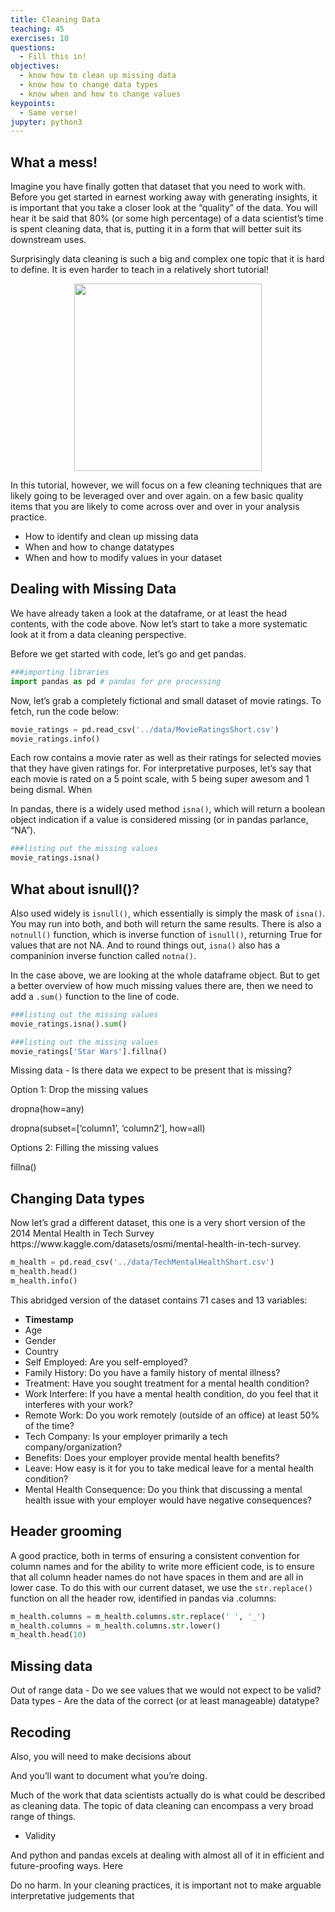 ```yaml
---
title: Cleaning Data
teaching: 45
exercises: 10
questions:
  - Fill this in!
objectives:
  - know how to clean up missing data
  - know how to change data types
  - know when and how to change values
keypoints:
  - Same verse!
jupyter: python3
---
```


## What a mess!

Imagine you have finally gotten that dataset that you need to work with. Before you get started in earnest working away with generating insights, it is important that you take a closer look at the "quality" of the data.  You will hear it be said that 80% (or some high percentage) of a data scientist's time is spent cleaning data, that is, putting it in a form that will better suit its downstream uses.  

Surprisingly data cleaning is such a big and complex one topic that it is hard to define.  It is even harder to teach in a relatively short tutorial! 

<center>
    <img src="images/getting-data-with-pandas/no capes.jpg" 
    width=300 style="margin:auto"/>
    <p style="text-align: center">
    </p>
</center>

In this tutorial, however, we will focus on a few cleaning techniques that are likely going to be leveraged over and over again. on a few basic quality items that you are likely to come across over and over in your analysis practice.  

- How to identify and clean up missing data
- When and how to change datatypes
- When and how to modify values in your dataset


## Dealing with Missing Data

We have already taken a look at the dataframe, or at least the head contents, with the code above. Now let's start to take a more systematic look at it from a data cleaning perspective. 

Before we get started with code, let's go and get pandas. 

```python
###importing libraries
import pandas as pd # pandas for pre processing
```

Now, let's grab a completely fictional and small dataset of movie ratings. To fetch, run the code below:

```python
movie_ratings = pd.read_csv('../data/MovieRatingsShort.csv')
movie_ratings.info()
```

Each row contains a movie rater as well as their ratings for selected movies that they have given ratings for. For interpretative purposes, let's say that each movie is rated on a 5 point scale, with 5 being super awesom and 1 being dismal. 
When 

In pandas, there is a widely used method `isna()`, which will return a boolean object indication if a value is considered missing (or in pandas parlance, "NA").

```python
###listing out the missing values
movie_ratings.isna()
```


:::{.callout-tip}
## What about isnull()?

Also used widely is `isnull()`, which essentially is simply the mask of `isna()`. You may run into both, and both will return the same results. There is also a `notnull()` function, which is inverse function of `isnull()`, returning True for values that are not NA. And to round things out, `isna()` also has a companinion inverse function called `notna()`. 
:::

In the case above, we are looking at the whole dataframe object. But to get a better overview of how much missing values there are, then we need to add a `.sum()` function to the line of code. 

```python
###listing out the missing values
movie_ratings.isna().sum()
```



```python
###listing out the missing values
movie_ratings['Star Wars'].fillna()
```





Missing data - Is there data we expect to be present that is missing?

Option 1: Drop the missing values


dropna(how=any)

dropna(subset=['column1', 'column2'], how=all)


Options 2: Filling the missing values

fillna()




















## Changing Data types



Now let's grad a different dataset, this one is a very short version of the 2014 Mental Health in Tech Survey https://www.kaggle.com/datasets/osmi/mental-health-in-tech-survey.

```python
m_health = pd.read_csv('../data/TechMentalHealthShort.csv')
m_health.head()
m_health.info()
```

This abridged version of the dataset contains 71 cases and 13 variables:

- **Timestamp**
- Age
- Gender
- Country
- Self Employed: Are you self-employed?
- Family History: Do you have a family history of mental illness?
- Treatment: Have you sought treatment for a mental health condition?
- Work Interfere: If you have a mental health condition, do you feel that it interferes with your work?
- Remote Work: Do you work remotely (outside of an office) at least 50% of the time?
- Tech Company: Is your employer primarily a tech company/organization?
- Benefits: Does your employer provide mental health benefits?
- Leave: How easy is it for you to take medical leave for a mental health condition?
- Mental Health Consequence: Do you think that discussing a mental health issue with your employer would have negative consequences?


## 

:::{.callout-tip}
## Header grooming

A good practice, both in terms of ensuring a consistent convention for column names and for the ability to write more efficient code, is to ensure that all column header names do not have spaces in them and are all in lower case. To do this with our current dataset, we use the `str.replace()` function on all the header row, identified in pandas via .columns:


```python
m_health.columns = m_health.columns.str.replace(' ', '_')
m_health.columns = m_health.columns.str.lower()
m_health.head(10)
```

:::



## Missing data








Out of range data - Do we see values that we would not expect to be valid?
Data types - Are the data of the correct (or at least manageable) datatype? 








## Recoding




Also, you will need to make decisions about 



And you'll want to document what you're doing. 

Much of the work that data scientists actually do is what could be described as cleaning data. The topic of data cleaning can encompass a very broad range of things.  

- Validity






And python and pandas excels at dealing with almost all of it in efficient and future-proofing ways. Here 

Do no harm. In your cleaning practices, it is important not to make arguable interpretative judgements that 


